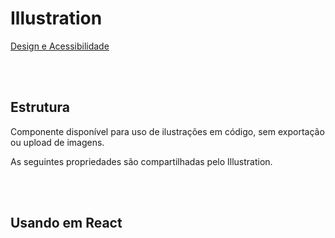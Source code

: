 
# Illustration
[Design e Acessibilidade](https://www.figma.com/design/EkSnl6iMfe5FvjYJKmxatM/%5BDS%5D-1.24.2--Tokens?m=auto&node-id=10269-69&t=jxyfkgsfiGXG1Cnn-1)


<br></br>

## Estrutura

Componente disponível para uso de ilustrações em código, sem exportação ou upload de imagens.

<Canvas of={IllustrationStories.Properties}></Canvas>

<Meta isTemplate />

As seguintes propriedades são compartilhadas pelo Illustration.

<Controls />

<br></br>

## Usando em React

<Source of={IllustrationStories.FrameworkReact} />
